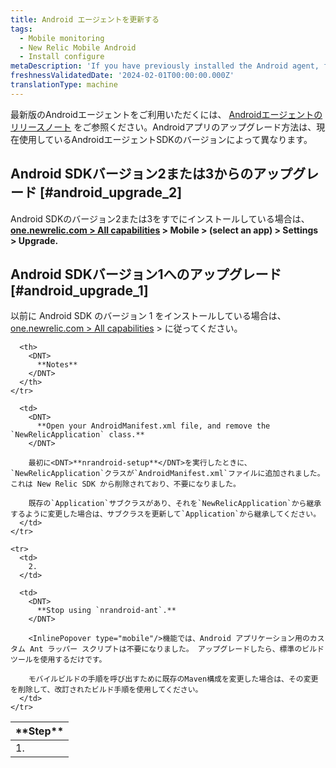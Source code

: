 ```yaml
---
title: Android エージェントを更新する
tags:
  - Mobile monitoring
  - New Relic Mobile Android
  - Install configure
metaDescription: 'If you have previously installed the Android agent, follow these steps before upgrading to the latest version.'
freshnessValidatedDate: '2024-02-01T00:00:00.000Z'
translationType: machine
---
```


最新版のAndroidエージェントをご利用いただくには、 [Androidエージェントのリリースノート](/docs/release-notes/mobile-release-notes/android-release-notes) をご参照ください。Androidアプリのアップグレード方法は、現在使用しているAndroidエージェントSDKのバージョンによって異なります。

## Android SDKバージョン2または3からのアップグレード [#android_upgrade_2]

Android SDKのバージョン2または3をすでにインストールしている場合は、 <DNT>**[one.newrelic.com > All capabilities](https://one.newrelic.com/all-capabilities) > Mobile > (select an app) > Settings > Upgrade.**</DNT>

## Android SDKバージョン1へのアップグレード [#android_upgrade_1]

以前に Android SDK のバージョン 1 をインストールしている場合は、 [one.newrelic.com > All capabilities](https://one.newrelic.com/all-capabilities) > に従ってください。

<table>
  <thead>
    <tr>
      <th width={75}>
        <DNT>
          **Step**
        </DNT>
      </th>

      <th>
        <DNT>
          **Notes**
        </DNT>
      </th>
    </tr>
  </thead>

  <tbody>
    <tr>
      <td>
        1.
      </td>

      <td>
        <DNT>
          **Open your AndroidManifest.xml file, and remove the `NewRelicApplication` class.**
        </DNT>

        最初に<DNT>**nrandroid-setup**</DNT>を実行したときに、 `NewRelicApplication`クラスが`AndroidManifest.xml`ファイルに追加されました。 これは New Relic SDK から削除されており、不要になりました。

        既存の`Application`サブクラスがあり、それを`NewRelicApplication`から継承するように変更した場合は、サブクラスを更新して`Application`から継承してください。
      </td>
    </tr>

    <tr>
      <td>
        2.
      </td>

      <td>
        <DNT>
          **Stop using `nrandroid-ant`.**
        </DNT>

        <InlinePopover type="mobile"/>機能では、Android アプリケーション用のカスタム Ant ラッパー スクリプトは不要になりました。 アップグレードしたら、標準のビルド ツールを使用するだけです。

        モバイルビルドの手順を呼び出すために既存のMaven構成を変更した場合は、その変更を削除して、改訂されたビルド手順を使用してください。
      </td>
    </tr>
  </tbody>
</table>
